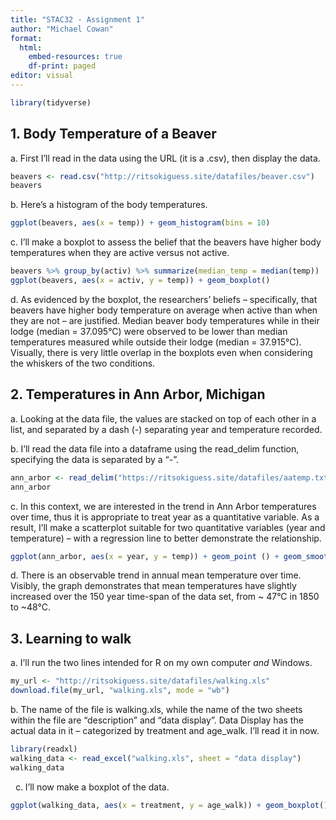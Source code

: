 ---
title: "STAC32 - Assignment 1"
author: "Michael Cowan"
format: 
  html:
    embed-resources: true
    df-print: paged
editor: visual
---

```{r}
library(tidyverse)
```

## 1. Body Temperature of a Beaver

a\. First I'll read in the data using the URL (it is a .csv), then display the data.

```{r}
beavers <- read.csv("http://ritsokiguess.site/datafiles/beaver.csv")
beavers
```

b\. Here's a histogram of the body temperatures.

```{r}
ggplot(beavers, aes(x = temp)) + geom_histogram(bins = 10)
```

c\. I'll make a boxplot to assess the belief that the beavers have higher body temperatures when they are active versus not active.

```{r}
beavers %>% group_by(activ) %>% summarize(median_temp = median(temp))
ggplot(beavers, aes(x = activ, y = temp)) + geom_boxplot()
```

d\. As evidenced by the boxplot, the researchers' beliefs -- specifically, that beavers have higher body temperature on average when active than when they are not -- are justified. Median beaver body temperatures while in their lodge (median = 37.095°C) were observed to be lower than median temperatures measured while outside their lodge (median = 37.915°C). Visually, there is very little overlap in the boxplots even when considering the whiskers of the two conditions.

## 2. Temperatures in Ann Arbor, Michigan

a\. Looking at the data file, the values are stacked on top of each other in a list, and separated by a dash (-) separating year and temperature recorded.

b\. I'll read the data file into a dataframe using the read_delim function, specifying the data is separated by a "-".

```{r}
ann_arbor <- read_delim("https://ritsokiguess.site/datafiles/aatemp.txt", "-")
ann_arbor
```

c\. In this context, we are interested in the trend in Ann Arbor temperatures over time, thus it is appropriate to treat year as a quantitative variable. As a result, I'll make a scatterplot suitable for two quantitative variables (year and temperature) -- with a regression line to better demonstrate the relationship.

```{r}
ggplot(ann_arbor, aes(x = year, y = temp)) + geom_point () + geom_smooth(method = "lm")
```

d\. There is an observable trend in annual mean temperature over time. Visibly, the graph demonstrates that mean temperatures have slightly increased over the 150 year time-span of the data set, from \~ 47°C in 1850 to \~48°C.

## 3. Learning to walk

a\. I'll run the two lines intended for R on my own computer *and* Windows.

```{r}
my_url <- "http://ritsokiguess.site/datafiles/walking.xls"
download.file(my_url, "walking.xls", mode = "wb")
```

b\. The name of the file is walking.xls, while the name of the two sheets within the file are "description" and "data display". Data Display has the actual data in it -- categorized by treatment and age_walk. I'll read it in now.

```{r}
library(readxl)
walking_data <- read_excel("walking.xls", sheet = "data display")
walking_data
```

c.  I'll now make a boxplot of the data.

```{r}
ggplot(walking_data, aes(x = treatment, y = age_walk)) + geom_boxplot()
```
